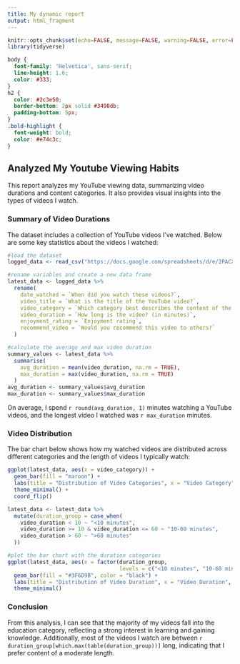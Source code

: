 ---
title: My dynamic report
output: html_fragment
---

```{r setup, include=FALSE}
knitr::opts_chunk$set(echo=FALSE, message=FALSE, warning=FALSE, error=FALSE)
library(tidyverse)
```

```{css}
body {
  font-family: 'Helvetica', sans-serif;
  line-height: 1.6;
  color: #333;
}
h2 {
  color: #2c3e50;
  border-bottom: 2px solid #3498db;
  padding-bottom: 5px;
}
.bold-highlight {
  font-weight: bold;
  color: #e74c3c;
}
```

## Analyzed My Youtube Viewing Habits

This report analyzes my YouTube viewing data, summarizing video durations and content categories. It also provides visual insights into the types of videos I watch.

### Summary of Video Durations

The dataset includes a collection of YouTube videos I've watched. Below are some key statistics about the videos I watched:

```{r}
#load the dataset
logged_data <- read_csv("https://docs.google.com/spreadsheets/d/e/2PACX-1vSrX2I61AkPoUlCu2wAf3B9dHucB0_RgBPiJ7LfXcImY1YU1oXKoAS8v-_WIoUN2qV4OdiyOFsKFdHI/pub?output=csv")

#rename variables and create a new data frame
latest_data <- logged_data %>%
  rename(
    date_watched = `When did you watch these videos?`,
    video_title = `What is the title of the YouTube video?`,
    video_category = `Which category best describes the content of the video?`,
    video_duration = `How long is the video? (in minutes)`,
    enjoyment_rating = `Enjoyment rating`,
    recommend_video = `Would you recommend this video to others?`
  )

#calculate the average and max video duration
summary_values <- latest_data %>%
  summarise(
    avg_duration = mean(video_duration, na.rm = TRUE),
    max_duration = max(video_duration, na.rm = TRUE)
  )
avg_duration <- summary_values$avg_duration
max_duration <- summary_values$max_duration
```

On average, I spend `r round(avg_duration, 1)` minutes watching a YouTube videos, and the longest video I watched was `r max_duration` minutes.

### Video Distribution

The bar chart below shows how my watched videos are distributed across different categories and the length of videos I typically watch:

```{r}
ggplot(latest_data, aes(x = video_category)) +
  geom_bar(fill = "maroon") +
  labs(title = "Distribution of Video Categories", x = "Video Category", y = "Count") +
  theme_minimal() +
  coord_flip()
```

```{r}
latest_data <- latest_data %>%
  mutate(duration_group = case_when(
    video_duration < 10 ~ "<10 minutes",
    video_duration >= 10 & video_duration <= 60 ~ "10-60 minutes",
    video_duration > 60 ~ ">60 minutes"
  ))

#plot the bar chart with the duration categories
ggplot(latest_data, aes(x = factor(duration_group,
                                   levels = c("<10 minutes", "10-60 minutes", ">60 minutes")))) +
  geom_bar(fill = "#3F6D9B", color = "black") +
  labs(title = "Distribution of Video Duration", x = "Video Duration", y = "Count") +
  theme_minimal()
```

### Conclusion

From this analysis, I can see that the majority of my videos fall into the education category, reflecting a strong interest in learning and gaining knowledge. Additionally, most of the videos I watch are between `r duration_group[which.max(table(duration_group))]` long, indicating that I prefer content of a moderate length.
